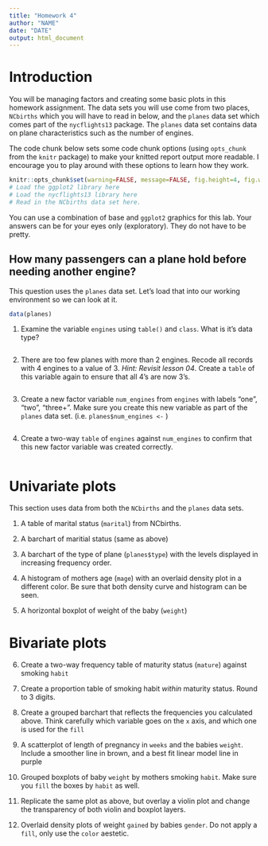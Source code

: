 ```yaml
---
title: "Homework 4"
author: "NAME"
date: "DATE"
output: html_document
---
```


# Introduction

You will be managing factors and creating some basic plots in this homework assignment. The data sets you will use come from two places, `NCbirths` which you will have to read in below, and the `planes` data set which comes part of the `nycflights13` package. The `planes` data set contains data on plane characteristics such as the number of engines. 

The code chunk below sets some code chunk options (using `opts_chunk` from the `knitr` package) to make your knitted report output more readable. I encourage you to play around with these options to learn how they work. 

```r
knitr::opts_chunk$set(warning=FALSE, message=FALSE, fig.height=4, fig.width=5, fig.align='center') 
# Load the ggplot2 library here
# Load the nycflights13 library here
# Read in the NCbirths data set here. 
```

You can use a combination of base and `ggplot2` graphics for this lab. Your answers can be for your eyes only (exploratory). They do not have to be pretty.  


## How many passengers can a plane hold before needing another engine? 
This question uses the `planes` data set. Let's load that into our working environment so we can look at it.
```r
data(planes)
```


1. Examine the variable `engines` using `table()` and `class`. What is it's data type? 

```r

```


2. There are too few planes with more than 2 engines. Recode all records with 4 engines to a value of 3. _Hint: Revisit lesson 04_. Create a `table` of this variable again to ensure that all 4's are now 3's. 

```r

```


3. Create a new factor variable `num_engines` from `engines` with labels "one", "two", "three+". 
Make sure you create this new variable as part of the `planes` data set. (i.e. `planes$num_engines <-` )

```r

```


4. Create a two-way `table` of `engines` against `num_engines` to confirm that this new factor variable was created correctly. 

```r

```


# Univariate plots
This section uses data from both the `NCbirths` and the `planes` data sets. 


1. A table of marital status (`marital`) from NCbirths. 



2. A barchart of maritial status (same as above)



3. A barchart of the type of plane (`planes$type`) with the levels displayed in increasing frequency order. 



4. A histogram of mothers age (`mage`) with an overlaid density plot in a different color. Be sure that both density curve and histogram can be seen. 



5. A horizontal boxplot of weight of the baby (`weight`)



# Bivariate plots

6. Create a two-way frequency table of maturity status (`mature`) against smoking `habit`



7. Create a proportion table of smoking habit _within_ maturity status. Round to 3 digits. 



8. Create a grouped barchart that reflects the frequencies you calculated above. Think carefully which variable goes on the `x` axis, and which one is used for the `fill`



9. A scatterplot of length of pregnancy in `weeks` and the babies `weight`. Include a smoother line in brown, and a best fit linear model line in purple
    
    

10. Grouped boxplots of baby `weight` by mothers smoking `habit`. Make sure you `fill` the boxes by `habit` as well. 



11. Replicate the same plot as above, but overlay a violin plot and change the transparency of both violin and boxplot layers. 



12. Overlaid density plots of weight `gained` by babies `gender`. Do not apply a `fill`, only use the `color` aestetic. 



